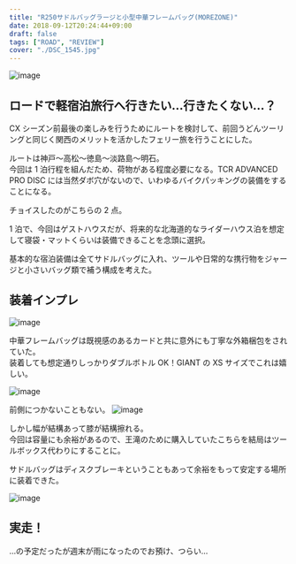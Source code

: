 ---
title: "R250サドルバッグラージと小型中華フレームバッグ(MOREZONE)"
date: 2018-09-12T20:24:44+09:00
draft: false
tags: ["ROAD", "REVIEW"]
cover: "./DSC_1545.jpg"
---

![image](./DSC_1545.jpg)

## ロードで軽宿泊旅行へ行きたい…行きたくない…？

CX シーズン前最後の楽しみを行うためにルートを検討して、前回うどんツーリングと同じく関西のメリットを活かしたフェリー旅を行うことにした。

ルートは神戸～高松～徳島～淡路島～明石。  
今回は 1 泊行程を組んだため、荷物がある程度必要になる。TCR ADVANCED PRO DISC には当然ダボ穴がないので、いわゆるバイクパッキングの装備をすることになる。

チョイスしたのがこちらの 2 点。

<linkBox
  isAmazonLink
  url="http://www.amazon.co.jp/exec/obidos/ASIN/B0747NR4HL/gensobunya-22/ref=nosim/"
/>

<linkBox
  isAmazonLink
  url="http://www.amazon.co.jp/exec/obidos/ASIN/B072NB8KP2/gensobunya-22/ref=nosim/"
/>

1 泊で、今回はゲストハウスだが、将来的な北海道的なライダーハウス泊を想定して寝袋・マットくらいは装備できることを念頭に選択。

基本的な宿泊装備は全てサドルバッグに入れ、ツールや日常的な携行物をジャージと小さいバッグ類で補う構成を考えた。

## 装着インプレ

![image](./DSC_1544.jpg)

中華フレームバッグは既視感のあるカードと共に意外にも丁寧な外箱梱包をされていた。  
装着しても想定通りしっかりダブルボトル OK！GIANT の XS サイズでこれは嬉しい。

![image](./DSC_1545.jpg)

前側につかないこともない。
![image](./DSC_1546.jpg)

しかし幅が結構あって膝が結構擦れる。  
今回は容量にも余裕があるので、王滝のために購入していたこちらを結局はツールボックス代わりにすることに。

<linkBox
  isAmazonLink
  url="http://www.amazon.co.jp/exec/obidos/ASIN/B06XPW1TTN/gensobunya-22/ref=nosim/"
/>

サドルバッグはディスクブレーキということもあって余裕をもって安定する場所に装着できた。

![image](./DSC_1548.jpg)

## 実走！

…の予定だったが週末が雨になったのでお預け、つらい…
